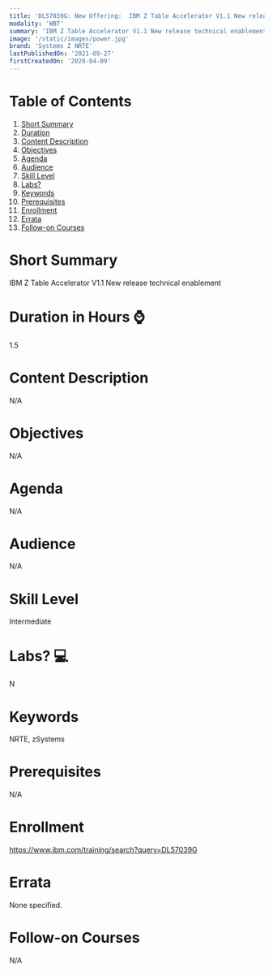 ```yaml
---
title: 'DL57039G: New Offering:  IBM Z Table Accelerator V1.1 New release technical enablement'
modality: 'WBT'
summary: 'IBM Z Table Accelerator V1.1 New release technical enablement '
image: '/static/images/power.jpg'
brand: 'Systems Z NRTE'
lastPublishedOn: '2021-09-27'
firstCreatedOn: '2020-04-09'
---
```

# Table of Contents
1.  [Short Summary](#short-summary)
2.  [Duration](#duration-in-hours-)
3.  [Content Description](#content-description)
4.  [Objectives](#objectives)
5.  [Agenda](#agenda)
6.  [Audience](#audience)
7.  [Skill Level](#skill-level)
8.  [Labs?](#labs-)
9.  [Keywords](#keywords)
10. [Prerequisites](#prerequisites)
11. [Enrollment](#enrollment)
12. [Errata](#errata)
13. [Follow-on Courses](#follow-on-courses)

# Short Summary
IBM Z Table Accelerator V1.1 New release technical enablement 

# Duration in Hours ⌚
1.5

# Content Description
N/A

# Objectives
N/A

# Agenda
N/A

# Audience
N/A

# Skill Level
Intermediate        

# Labs? 💻
N

# Keywords
NRTE, zSystems

# Prerequisites
N/A

# Enrollment
https://www.ibm.com/training/search?query=DL57039G

# Errata
None specified.

# Follow-on Courses
N/A

